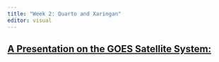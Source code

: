 ```yaml
---
title: "Week 2: Quarto and Xaringan"
editor: visual
---
```


## [A Presentation on the GOES Satellite System:](https://jtej22.github.io/w2_presentation/presentation.html#1)
